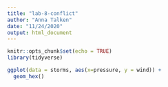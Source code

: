 ```yaml
---
title: "lab-8-conflict"
author: "Anna Talken"
date: "11/24/2020"
output: html_document
---
```


```r
knitr::opts_chunk$set(echo = TRUE)
library(tidyverse)
```

```r
ggplot(data = storms, aes(x=pressure, y = wind)) +
  geom_hex()
```


